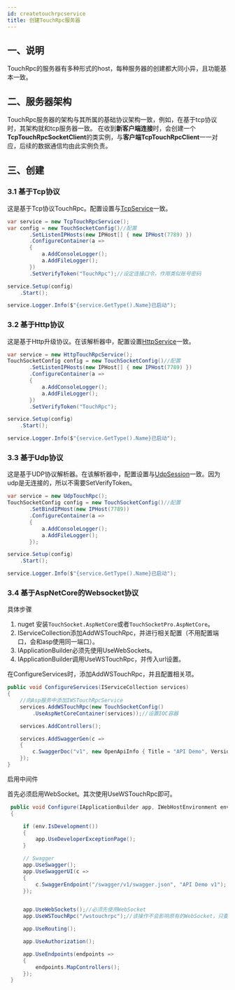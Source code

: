 ```yaml
---
id: createtouchrpcservice
title: 创建TouchRpc服务器
---
```



## 一、说明

TouchRpc的服务器有多种形式的host，每种服务器的创建都大同小异，且功能基本一致。


## 二、服务器架构

TouchRpc服务器的架构与其所属的基础协议架构一致，例如，在基于tcp协议时，其架构就和tcp服务器一致。
在收到**新客户端连接**时，会创建一个**TcpTouchRpcSocketClient**的类实例，与**客户端TcpTouchRpcClient**一一对应，后续的数据通信均由此实例负责。


## 三、创建

<a name="JgmHn"></a>

### 3.1 基于Tcp协议

这是基于Tcp协议TouchRpc。配置设置与[TcpService](./createtcpservice.mdx)一致。

```csharp
var service = new TcpTouchRpcService();
var config = new TouchSocketConfig()//配置
       .SetListenIPHosts(new IPHost[] { new IPHost(7789) })
       .ConfigureContainer(a =>
       {
           a.AddConsoleLogger();
           a.AddFileLogger();
       })
       .SetVerifyToken("TouchRpc");//设定连接口令，作用类似账号密码

service.Setup(config)
    .Start();

service.Logger.Info($"{service.GetType().Name}已启动");
```

<a name="wuiMD"></a>

### 3.2 基于Http协议

这是基于Http升级协议。在该解析器中，配置设置[HttpService](./createhttpservice.mdx)一致。

```csharp
var service = new HttpTouchRpcService();
TouchSocketConfig config = new TouchSocketConfig()//配置
       .SetListenIPHosts(new IPHost[] { new IPHost(7789) })
       .ConfigureContainer(a =>
       {
           a.AddConsoleLogger();
           a.AddFileLogger();
       })
       .SetVerifyToken("TouchRpc");

service.Setup(config)
    .Start();

service.Logger.Info($"{service.GetType().Name}已启动");
```

<a name="IAQ9G"></a>

### 3.3 基于Udp协议

这是基于UDP协议解析器。在该解析器中，配置设置与[UdpSession](./createudpsession.mdx)一致。因为udp是无连接的，所以不需要SetVerifyToken。

```csharp
var service = new UdpTouchRpc();
TouchSocketConfig config = new TouchSocketConfig()//配置
       .SetBindIPHost(new IPHost(7789))
       .ConfigureContainer(a =>
       {
           a.AddConsoleLogger();
           a.AddFileLogger();
       });

service.Setup(config)
    .Start();

service.Logger.Info($"{service.GetType().Name}已启动");
```

<a name="vW1M2"></a>

### 3.4 基于AspNetCore的Websocket协议

具体步骤

1. nuget 安装`TouchSocket.AspNetCore`或者`TouchSocketPro.AspNetCore`。
2. IServiceCollection添加AddWSTouchRpc，并进行相关配置（不用配置端口，会和asp使用同一端口）。
3. IApplicationBuilder必须先使用UseWebSockets。
4. IApplicationBuilder调用UseWSTouchRpc，并传入url设置。

在ConfigureServices时，添加AddWSTouchRpc，并且配置相关项。

```csharp
public void ConfigureServices(IServiceCollection services)
{
    //向Asp服务中添加IWSTouchRpcService
    services.AddWSTouchRpc(new TouchSocketConfig()
        .UseAspNetCoreContainer(services));//设置IOC容器

    services.AddControllers();

    services.AddSwaggerGen(c =>
    {
        c.SwaggerDoc("v1", new OpenApiInfo { Title = "API Demo", Version = "v1" });
    });
}
```

启用中间件

首先必须启用WebSocket。其次使用UseWSTouchRpc即可。

```csharp
 public void Configure(IApplicationBuilder app, IWebHostEnvironment env)
 {

     if (env.IsDevelopment())
     {
         app.UseDeveloperExceptionPage();
     }

     // Swagger
     app.UseSwagger();
     app.UseSwaggerUI(c =>
     {
         c.SwaggerEndpoint("/swagger/v1/swagger.json", "API Demo v1");
     });


     app.UseWebSockets();//必须先使用WebSocket
     app.UseWSTouchRpc("/wstouchrpc");//该操作不会影响原有的WebSocket，只要url不同即可。

     app.UseRouting();

     app.UseAuthorization();

     app.UseEndpoints(endpoints =>
     {
         endpoints.MapControllers();
     });
 }
```


##
